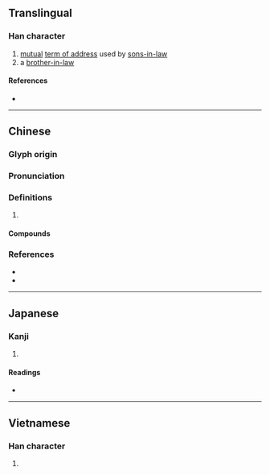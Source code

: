 {{character info/new}}
{{also|娅}}
==Translingual==

===Han character===
{{Han char|rn=38|rad=女|as=08|sn=11|four=41417|canj=VMLM|ids=⿰女亞}}

# [[mutual]] [[term of address]] used by [[sons-in-law]]
# a [[brother-in-law]]

====References====
* {{Han ref|kx=0265.230|dkj=06441|dj=0532.210|hdz=21055.080|uh=5A6D|ud=23149|bh=D4D5|bd=54485}}

----

==Chinese==
{{zh-forms|s=娅}}

===Glyph origin===
{{Han etym}}

===Pronunciation===
{{zh-pron
|m=yā
|c=aa3,ngaa3
|mc=y
|oc=y
|cat=
}}

===Definitions===
{{zh-hanzi}}

# {{rfdef|zh}}

====Compounds====
{{zh-der|姻婭|婭奼|婭婿|婭嬛|婭鬟|閭黨姻婭}}

===References===
* {{R:twedu|B00658}}
* {{R:yue:Hanzi}}

----

==Japanese==

===Kanji===
{{ja-kanji|grade=|rs=女08}}

# {{defn|lang=ja|sort=女08}}

====Readings====
* {{ja-readings|goon=[[あ]] (a)|kanon=[[あ]] (a)|kun=[[あいむこ]] (aimuko), [[こしもと]] (koshimoto)}}

----

==Vietnamese==

===Han character===
{{vi-hantu|ả|rs=女08}}

# {{defn|lang=vi|sort=女08}}